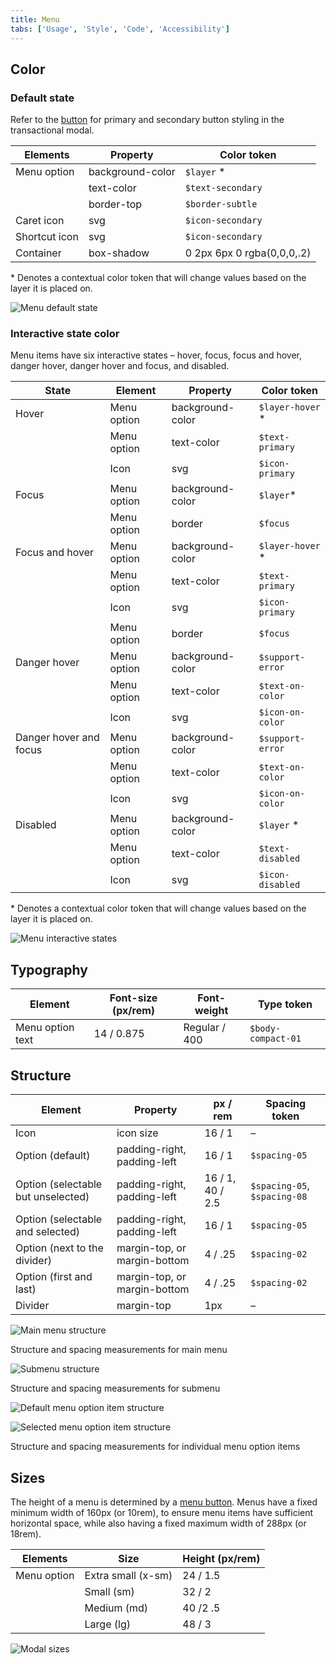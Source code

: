 ```yaml
---
title: Menu
tabs: ['Usage', 'Style', 'Code', 'Accessibility']
---
```


## Color

### Default state

Refer to the [button](/components/button/style) for primary and secondary button
styling in the transactional modal.

| Elements      | Property         | Color token                |
| ------------- | ---------------- | -------------------------- |
| Menu option   | background-color | `$layer` \*                |
|               | text-color       | `$text-secondary`          |
|               | border-top       | `$border-subtle`           |
| Caret icon    | svg              | `$icon-secondary`          |
| Shortcut icon | svg              | `$icon-secondary`          |
| Container     | box-shadow       | 0 2px 6px 0 rgba(0,0,0,.2) |

<Caption>
  * Denotes a contextual color token that will change values based on the layer
  it is placed on.
</Caption>

<Row>
<Column colLg={8}>

![Menu default state](images/style-menu-default-state.png)

</Column>
</Row>

### Interactive state color

Menu items have six interactive states – hover, focus, focus and hover, danger
hover, danger hover and focus, and disabled.

| State                  | Element     | Property         | Color token       |
| ---------------------- | ----------- | ---------------- | ----------------- |
| Hover                  | Menu option | background-color | `$layer-hover` \* |
|                        | Menu option | text-color       | `$text-primary`   |
|                        | Icon        | svg              | `$icon-primary`   |
| Focus                  | Menu option | background-color | `$layer`\*        |
|                        | Menu option | border           | `$focus`          |
| Focus and hover        | Menu option | background-color | `$layer-hover` \* |
|                        | Menu option | text-color       | `$text-primary`   |
|                        | Icon        | svg              | `$icon-primary`   |
|                        | Menu option | border           | `$focus`          |
| Danger hover           | Menu option | background-color | `$support-error`  |
|                        | Menu option | text-color       | `$text-on-color`  |
|                        | Icon        | svg              | `$icon-on-color`  |
| Danger hover and focus | Menu option | background-color | `$support-error`  |
|                        | Menu option | text-color       | `$text-on-color`  |
|                        | Icon        | svg              | `$icon-on-color`  |
| Disabled               | Menu option | background-color | `$layer` \*       |
|                        | Menu option | text-color       | `$text-disabled`  |
|                        | Icon        | svg              | `$icon-disabled`  |

<Caption>
  * Denotes a contextual color token that will change values based on the layer
  it is placed on.
</Caption>

<Row>
<Column colLg={8}>

![Menu interactive states](images/style-menu-interactive-states.png)

</Column>
</Row>

## Typography

| Element          | Font-size (px/rem) | Font-weight   | Type token         |
| ---------------- | ------------------ | ------------- | ------------------ |
| Menu option text | 14 / 0.875         | Regular / 400 | `$body-compact-01` |

## Structure

| Element                            | Property                     | px / rem         | Spacing token                |
| ---------------------------------- | ---------------------------- | ---------------- | ---------------------------- |
| Icon                               | icon size                    | 16 / 1           | –                            |
| Option (default)                   | padding-right, padding-left  | 16 / 1           | `$spacing-05`                |
| Option (selectable but unselected) | padding-right, padding-left  | 16 / 1, 40 / 2.5 | `$spacing-05`, `$spacing-08` |
| Option (selectable and selected)   | padding-right, padding-left  | 16 / 1           | `$spacing-05`                |
| Option (next to the divider)       | margin-top, or margin-bottom | 4 / .25          | `$spacing-02`                |
| Option (first and last)            | margin-top, or margin-bottom | 4 / .25          | `$spacing-02`                |
| Divider                            | margin-top                   | 1px              | –                            |

<div className="image--fixed">

![Main menu structure](images/style-menu-structure.png)

</div>

<Caption>Structure and spacing measurements for main menu</Caption>

<div className="image--fixed">

![Submenu structure](images/style-menu-structure-submenus.png)

</div>

<Caption>Structure and spacing measurements for submenu</Caption>

<div className="image--fixed">

![Default menu option item structure](images/style-menu-structure-action-items-menu.png)

</div>

<div className="image--fixed">

![Selected menu option item structure](images/style-menu-structure-action-items-submenu.png)

</div>

<Caption>
  Structure and spacing measurements for individual menu option items
</Caption>

## Sizes

The height of a menu is determined by a [menu button](menu-buttons/). Menus have
a fixed minimum width of 160px (or 10rem), to ensure menu items have sufficient
horizontal space, while also having a fixed maximum width of 288px (or 18rem).

| Elements    | Size               | Height (px/rem) |
| ----------- | ------------------ | --------------- |
| Menu option | Extra small (x-sm) | 24 / 1.5        |
|             | Small (sm)         | 32 / 2          |
|             | Medium (md)        | 40 /2 .5        |
|             | Large (lg)         | 48 / 3          |

<div className="image--fixed">

![Modal sizes](images/style-menu-sizes.png)

</div>
